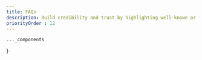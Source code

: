 ```yaml
---
title: FAQs
description: Build credibility and trust by highlighting well-known or reputable brands that are connected to your business.
priorityOrder : 12
---
```



    ..._components
}

<BlockPreview
    title="Plain"
    src="/blocks-preview/faqs/plain"
    code={plainCode}
    client:visible
/>